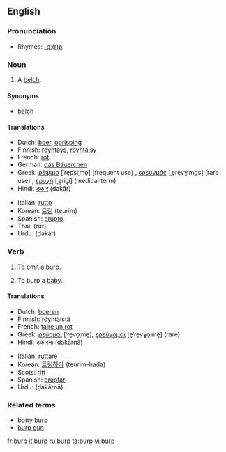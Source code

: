 ==English==

===Pronunciation===
*Rhymes: [[Rhymes:English:-ɜː(r)p|-ɜː(r)p]]

===Noun===
{{en-noun}}

# A [[belch]].

====Synonyms====
*[[belch]]

====Translations====
{{top}}
*Dutch: [[boer]], [[oprisping]]
*Finnish: [[röyhtäys]], [[röyhtäisy]]
*French: [[rot]] {{m}}
*German: [[das Bäuerchen]]
*Greek: [[ρέψιμο]] [ˈre̞p͡siˌmo̞] (frequent use) {{n}}, [[ερευγμός]] [ˌe̞re̞vɣˈmo̞s] (rare use) {{m}}, [[ερυγή]] [ˌe̞riˈʝi] (medical term) {{f}}
*Hindi: [[डकार]] (ḍakār) {{f}}
{{mid}}
*Italian: [[rutto]] {{m}}
*Korean: [[트림]] (teurim)
*Spanish: [[erupto]] {{m}}
*Thai: {{THchar|[[เรอ]]}} (rŭr)
*Urdu: {{URchar|[[ڈکار]]}} (ḍakār) {{f}}
{{bottom}}

===Verb===
{{en-verb}}

# {{intransitive}} To [[emit]] a burp.
# {{transitive}} To burp a [[baby]].

====Translations====
{{top}}
*Dutch: [[boeren]]
*Finnish: [[röyhtäistä]]
*French: [[faire un rot]]
*Greek: [[ρεύομαι]] [ˈre̞vo̞ˌme̞], [[ερεύγομαι]] [e̞ˈre̞vɣo̞ˌme̞] (rare)
*Hindi: [[डकारना]] (ḍakārnā)
{{mid}}
*Italian: [[ruttare]]
*Korean: [[트림]]하다 (teurim-hada)
*Scots: [[rift#Scots|rift]]
*Spanish: [[eruptar]]
*Urdu: {{URchar|[[ڈکارنا]]}} (ḍakārnā)
{{bottom}}

===Related terms===
*[[botty burp]]
*[[burp gun]]

[[fr:burp]]
[[it:burp]]
[[ru:burp]]
[[ta:burp]]
[[vi:burp]]